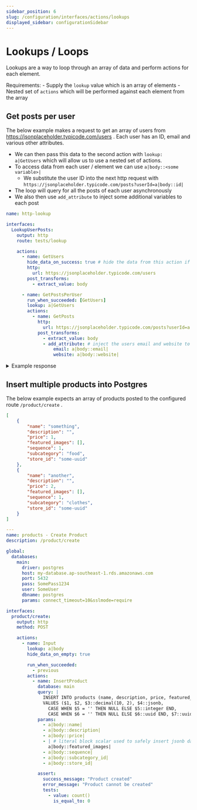 ```yaml
---
sidebar_position: 6
slug: /configuration/interfaces/actions/lookups
displayed_sidebar: configurationSidebar
---
```


# Lookups / Loops

Lookups are a way to loop through an array of data and perform actions for each element.

Requirements:
    - Supply the `lookup` value which is an array of elements
    - Nested set of `actions` which will be performed against each element from the array

## Get posts per user

The below example makes a request to get an array of users from https://jsonplaceholder.typicode.com/users .
Each user has an ID, email and various other attributes. 

- We can then pass this data to the second action with `lookup: a|GetUsers` which will allow us to use a nested set of actions.
- To access data from each user / element we can use `a|body::<some variable>|`
    - We substitute the user ID into the next http request with `https://jsonplaceholder.typicode.com/posts?userId=a|body::id|`
- The loop will query for all the posts of each user asynchronously
- We also then use `add_attribute` to inject some additional variables to each post

```yml title="Get posts per user"
name: http-lookup

interfaces:
  LookupUserPosts:
    output: http
    route: tests/lookup

    actions:
      - name: GetUsers
        hide_data_on_success: true # hide the data from this action if successful as we don't need all of it
        http:
          url: https://jsonplaceholder.typicode.com/users
        post_transforms:
          - extract_value: body

      - name: GetPostsPerUser
        run_when_succeeded: [GetUsers]
        lookup: a|GetUsers
        actions:
          - name: GetPosts
            http:
              url: https://jsonplaceholder.typicode.com/posts?userId=a|body::id| # pass the users ID to the userId parameter
            post_transforms:
              - extract_value: body
              - add_attribute: # inject the users email and website to each post
                  email: a|body::email|
                  website: a|body::website|
```

<details>

<summary>Example response</summary>

```json
{
    "data": {
        "GetUsers": {
            "time.ms": 36
        },
        "GetPostsPerUser": {
            "time.ms": 114,
            "data": [
                {
                    "data": {
                        "GetPosts": {
                            "time.ms": 103,
                            "data": [
                                {
                                    "userId": 1,
                                    "id": 1,
                                    "title": "sunt aut facere repellat provident occaecati excepturi optio reprehenderit",
                                    "body": "quia et suscipit\nsuscipit recusandae consequuntur expedita et cum\nreprehenderit molestiae ut ut quas totam\nnostrum rerum est autem sunt rem eveniet architecto",
                                    "website": "hildegard.org",
                                    "email": "Sincere@april.biz"
                                },
                                {
                                    "userId": 1,
                                    "id": 2,
                                    "title": "qui est esse",
                                    "body": "est rerum tempore vitae\nsequi sint nihil reprehenderit dolor beatae ea dolores neque\nfugiat blanditiis voluptate porro vel nihil molestiae ut reiciendis\nqui aperiam non debitis possimus qui neque nisi nulla",
                                    "website": "hildegard.org",
                                    "email": "Sincere@april.biz"
                                }
                            ]
                        }
                    }
                },
                {
                    "data": {
                        "GetPosts": {
                            "time.ms": 102,
                            "data": [
                                {
                                    "userId": 2,
                                    "id": 11,
                                    "title": "et ea vero quia laudantium autem",
                                    "body": "delectus reiciendis molestiae occaecati non minima eveniet qui voluptatibus\naccusamus in eum beatae sit\nvel qui neque voluptates ut commodi qui incidunt\nut animi commodi",
                                    "website": "anastasia.net",
                                    "email": "Shanna@melissa.tv"
                                },
                                {
                                    "userId": 2,
                                    "id": 12,
                                    "title": "in quibusdam tempore odit est dolorem",
                                    "body": "itaque id aut magnam\npraesentium quia et ea odit et ea voluptas et\nsapiente quia nihil amet occaecati quia id voluptatem\nincidunt ea est distinctio odio",
                                    "website": "anastasia.net",
                                    "email": "Shanna@melissa.tv"
                                }
                            ]
                        }
                    }
                }
            ]
        }
    }
}
```

</details>

## Insert multiple products into Postgres

The below example expects an array of products posted to the configured route `/product/create` .

```json title="Example post payload"
[
    {
        "name": "something",
        "description": "",
        "price": 1,
        "featured_images": [],
        "sequence": 1,
        "subcategory": "food",
        "store_id": "some-uuid"
    },
    {
        "name": "another",
        "description": "",
        "price": 2,
        "featured_images": [],
        "sequence": 1,
        "subcategory": "clothes",
        "store_id": "some-uuid"
    }
]
```

```yml title="Insert multiple products into Postgres"
---
name: products - Create Product
description: /product/create

global:
  databases:
    main:
      driver: postgres
      host: my-database.ap-southeast-1.rds.amazonaws.com
      port: 5432
      pass: SomePass1234
      user: SomeUser
      dbname: postgres
      params: connect_timeout=10&sslmode=require

interfaces:
  product/create:
    output: http
    method: POST

    actions:
      - name: Input 
        lookup: a|body
        hide_data_on_empty: true

        run_when_succeeded:
          - previous
        actions:
          - name: InsertProduct
            database: main
            query: |
              INSERT INTO products (name, description, price, featured_images, sequence, subcategory_id, store_id) 
              VALUES ($1, $2, $3::decimal(10, 2), $4::jsonb,
                CASE WHEN $5 = '' THEN NULL ELSE $5::integer END, 
                CASE WHEN $6 = '' THEN NULL ELSE $6::uuid END, $7::uuid);    
            params:
              - a|body::name|
              - a|body::description|
              - a|body::price|
              - | # literal block scalar used to safely insert jsonb data, else the substitution will break the yaml
                a|body::featured_images|
              - a|body::sequence|
              - a|body::subcategory_id|
              - a|body::store_id|

            assert:
              success_message: "Product created"
              error_message: "Product cannot be created"
              tests:
                - value: count()
                  is_equal_to: 0
```